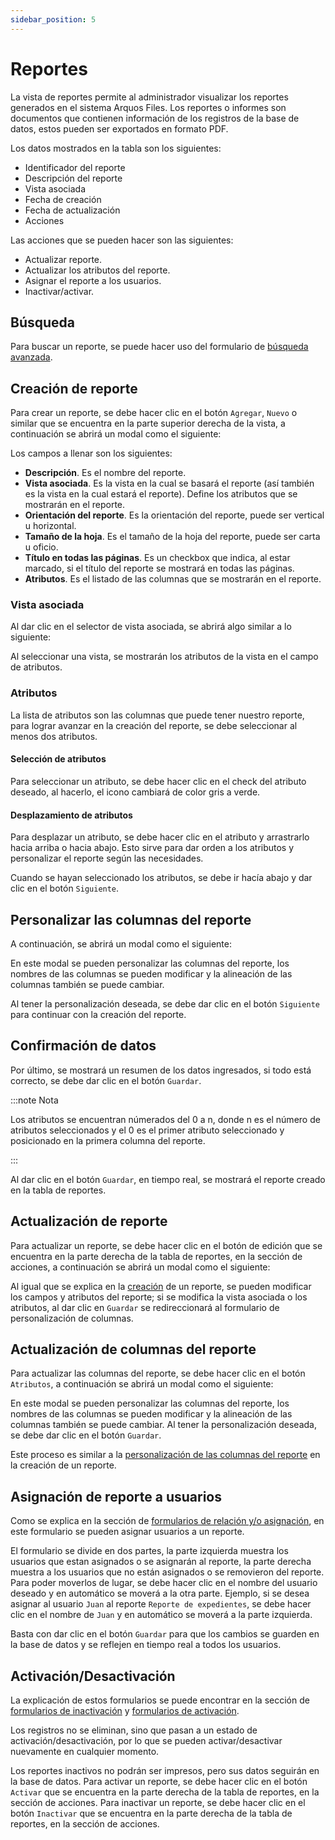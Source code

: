 ```yaml
---
sidebar_position: 5
---
```



# Reportes

La vista de reportes permite al administrador visualizar los reportes generados en el sistema Arquos Files. Los reportes o informes son documentos que contienen información de los registros de la base de datos, estos pueden ser exportados en formato PDF.

<ImageDiv src="/img/work/sys/reports/table-reports.png" alt="Reports page" />

Los datos mostrados en la tabla son los siguientes:

* Identificador del reporte
* Descripción del reporte
* Vista asociada
* Fecha de creación
* Fecha de actualización
* Acciones

Las acciones que se pueden hacer son las siguientes:

* Actualizar reporte.
* Actualizar los atributos del reporte.
* Asignar el reporte a los usuarios.
* Inactivar/activar.

## Búsqueda

Para buscar un reporte, se puede hacer uso del formulario de [búsqueda avanzada](/docs/genericos/formularios#búsqueda-avanzada).

## Creación de reporte

Para crear un reporte, se debe hacer clic en el botón `Agregar`, `Nuevo` o similar que se encuentra en la parte superior derecha de la vista, a continuación se abrirá un modal como el siguiente:

<ImageDiv src="/img/work/sys/reports/form-new-report-1.png" alt="Report create form" />

Los campos a llenar son los siguientes:

* **Descripción**. Es el nombre del reporte.
* **Vista asociada**. Es la vista en la cual se basará el reporte (así también es la vista en la cual estará el reporte). Define los atributos que se mostrarán en el reporte.
* **Orientación del reporte**. Es la orientación del reporte, puede ser vertical u horizontal.
* **Tamaño de la hoja**. Es el tamaño de la hoja del reporte, puede ser carta u oficio.
* **Título en todas las páginas**. Es un checkbox que indica, al estar marcado, si el título del reporte se mostrará en todas las páginas.
* **Atributos**. Es el listado de las columnas que se mostrarán en el reporte.

### Vista asociada

Al dar clic en el selector de vista asociada, se abrirá algo similar a lo siguiente:

<ImageDiv src="/img/work/sys/reports/form-new-report-2.png" alt="Report create form - View associated" />

Al seleccionar una vista, se mostrarán los atributos de la vista en el campo de atributos.

### Atributos

La lista de atributos son las columnas que puede tener nuestro reporte, para lograr avanzar en la creación del reporte, se debe seleccionar al menos dos atributos.

<ImageDiv src="/img/work/sys/reports/form-new-report-3.png" alt="Report create form - Attributes" />

#### Selección de atributos

Para seleccionar un atributo, se debe hacer clic en el check del atributo deseado, al hacerlo, el icono cambiará de color gris a verde.

<ImageDiv src="/img/work/sys/reports/form-new-report-4.png" alt="Report create form - Attributes selected" />

#### Desplazamiento de atributos

Para desplazar un atributo, se debe hacer clic en el atributo y arrastrarlo hacia arriba o hacia abajo. Esto sirve para dar orden a los atributos y personalizar el reporte según las necesidades.

<ImageDiv src="/img/work/sys/reports/form-new-report-5.png" alt="Report create form - Attributes drag" />

Cuando se hayan seleccionado los atributos, se debe ir hacía abajo y dar clic en el botón `Siguiente`.

<ImageDiv src="/img/work/sys/reports/form-new-report-6.png" alt="Report create form - Next" />

## Personalizar las columnas del reporte

A continuación, se abrirá un modal como el siguiente:

<ImageDiv src="/img/work/sys/reports/form-new-report-7.png" alt="Report create form - Columns" />

En este modal se pueden personalizar las columnas del reporte, los nombres de las columnas se pueden modificar y la alineación de las columnas también se puede cambiar.

<ImageDiv src="/img/work/sys/reports/form-new-report-8.png" alt="Report create form - Columns" />

Al tener la personalización deseada, se debe dar clic en el botón `Siguiente` para continuar con la creación del reporte.

## Confirmación de datos

Por último, se mostrará un resumen de los datos ingresados, si todo está correcto, se debe dar clic en el botón `Guardar`.

<ImageDiv src="/img/work/sys/reports/form-new-report-9.png" alt="Report create form - Confirm" />

:::note Nota

Los atributos se encuentran númerados del 0 a n, donde n es el número de atributos seleccionados y el 0 es el primer atributo seleccionado y posicionado en la primera columna del reporte.

:::

Al dar clic en el botón `Guardar`, en tiempo real, se mostrará el reporte creado en la tabla de reportes.

<ImageDiv src="/img/work/sys/reports/form-new-report-11.png" alt="Report create form - Confirm" />

## Actualización de reporte

Para actualizar un reporte, se debe hacer clic en el botón de edición que se encuentra en la parte derecha de la tabla de reportes, en la sección de acciones, a continuación se abrirá un modal como el siguiente:

<ImageDiv src="/img/work/sys/reports/form-edit-report-1.png" alt="Report edit form" />

Al igual que se explica en la [creación](#vista-asociada) de un reporte, se pueden modificar los campos y atributos del reporte; si se modifica la vista asociada o los atributos, al dar clic en `Guardar` se redireccionará al formulario de personalización de columnas.

## Actualización de columnas del reporte

Para actualizar las columnas del reporte, se debe hacer clic en el botón `Atributos`, a continuación se abrirá un modal como el siguiente:

<ImageDiv src="/img/work/sys/reports/form-edit-attrs-report.png" alt="Report edit form - Columns" />

En este modal se pueden personalizar las columnas del reporte, los nombres de las columnas se pueden modificar y la alineación de las columnas también se puede cambiar. Al tener la personalización deseada, se debe dar clic en el botón `Guardar`.

Este proceso es similar a la [personalización de las columnas del reporte](#personalizar-las-columnas-del-reporte) en la creación de un reporte.

## Asignación de reporte a usuarios

Como se explica en la sección de [formularios de relación y/o asignación](/docs/genericos/formularios#formulario-de-relación-yo-asignación), en este formulario se pueden asignar usuarios a un reporte.

<ImageDiv src="/img/work/sys/reports/form-assign-report-to-user.png" alt="Report assign form" />

El formulario se divide en dos partes, la parte izquierda muestra los usuarios que estan asignados o se asignarán al reporte, la parte derecha muestra a los usuarios que no están asignados o se removieron del reporte. Para poder moverlos de lugar, se debe hacer clic en el nombre del usuario deseado y en automático se moverá a la otra parte. Ejemplo, si se desea asignar al usuario `Juan` al reporte `Reporte de expedientes`, se debe hacer clic en el nombre de `Juan` y en automático se moverá a la parte izquierda.

Basta con dar clic en el botón `Guardar` para que los cambios se guarden en la base de datos y se reflejen en tiempo real a todos los usuarios.

## Activación/Desactivación

La explicación de estos formularios se puede encontrar en la sección de [formularios de inactivación](/docs/genericos/formularios#formulario-de-inactivación) y [formularios de activación](/docs/genericos/formularios#formulario-de-activación).

Los registros no se eliminan, sino que pasan a un estado de activación/desactivación, por lo que se pueden activar/desactivar nuevamente en cualquier momento.

<ImageDiv src="/img/work/sys/reports/table-reports-diferent-colors.png" alt="Colors" />

Los reportes inactivos no podrán ser impresos, pero sus datos seguirán en la base de datos. Para activar un reporte, se debe hacer clic en el botón `Activar` que se encuentra en la parte derecha de la tabla de reportes, en la sección de acciones. Para inactivar un reporte, se debe hacer clic en el botón `Inactivar` que se encuentra en la parte derecha de la tabla de reportes, en la sección de acciones.